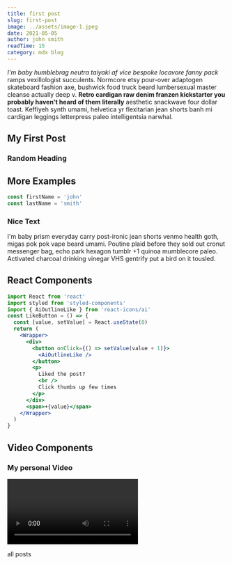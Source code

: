```yaml
---
title: first post
slug: first-post
image: ../assets/image-1.jpeg
date: 2021-05-05
author: john smith
readTime: 15
category: mdx blog
---
```




<section className="mdx-page">

_I'm baby humblebrag neutra taiyaki af vice bespoke locavore fanny pack_ ramps vexillologist succulents. Normcore etsy pour-over adaptogen skateboard fashion axe, bushwick food truck beard lumbersexual master cleanse actually deep v. **Retro cardigan raw denim franzen kickstarter you probably haven't heard of them literally** aesthetic snackwave four dollar toast. Keffiyeh synth umami, helvetica yr flexitarian jean shorts banh mi cardigan leggings letterpress paleo intelligentsia narwhal.

# My First Post

### Random Heading

## More Examples

<div className="code">

```js
const firstName = 'john'
const lastName = 'smith'
```

 </div>

<div className="nice-text">

### Nice Text

<FiInfo className='nice-text-icon'></FiInfo>

I'm baby prism everyday carry post-ironic jean shorts venmo health goth, migas pok pok vape beard umami. Poutine plaid before they sold out cronut messenger bag, echo park hexagon tumblr +1 quinoa mumblecore paleo. Activated charcoal drinking vinegar VHS gentrify put a bird on it tousled.

</div>

## React Components

<Counter />

```jsx
import React from 'react'
import styled from 'styled-components'
import { AiOutlineLike } from 'react-icons/ai'
const LikeButton = () => {
  const [value, setValue] = React.useState(0)
  return (
    <Wrapper>
      <div>
        <button onClick={() => setValue(value + 1)}>
          <AiOutlineLike />
        </button>
        <p>
          Liked the post?
          <br />
          Click thumbs up few times
        </p>
      </div>
      <span>+{value}</span>
    </Wrapper>
  )
}
```

<LikeButton />

## Video Components

<RegVideo />

### My personal Video

<Video
  src='https://www.youtube.com/embed/i6bUuvmgVrc'
  title='Iron Man PS4 VR'
/>

<Link to="/posts" className="btn center-btn">all posts</Link>
</section>
